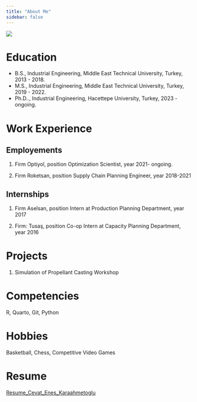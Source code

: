 ```yaml
---
title: "About Me"
sidebar: false 
---
```


![](assets/images/github_photo.jpg){fig-align="center"}

# Education

-   B.S., Industrial Engineering, Middle East Technical University, Turkey, 2013 - 2018.
-   M.S., Industrial Engineering, Middle East Technical University, Turkey, 2019 - 2022.
-   Ph.D.., Industrial Engineering, Hacettepe University, Turkey, 2023 - ongoing.

# Work Experience

## Employements

1.  Firm Optiyol, position Optimization Scientist, year 2021- ongoing.

2.  Firm Roketsan, position Supply Chain Planning Engineer, year 2018-2021

## Internships

1.  Firm Aselsan, position Intern at Production Planning Department, year 2017

2.  Firm: Tusaş, position Co-op Intern at Capacity Planning Department, year 2016

# Projects

1.  Simulation of Propellant Casting Workshop

# Competencies

R, Quarto, Git, Python

# Hobbies
Basketball, Chess, Competitive Video Games

# Resume

[Resume_Cevat_Enes_Karaahmetoglu](Resume_Cevat-Enes-Karaahmetoğlu_.pdf){.download-button}